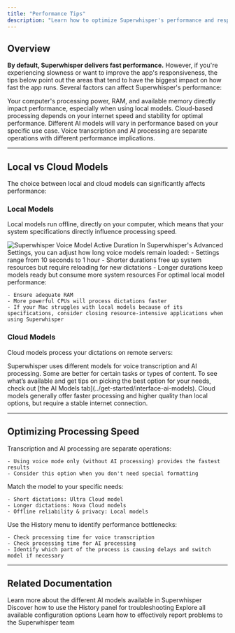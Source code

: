 ```yaml
---
title: "Performance Tips"
description: "Learn how to optimize Superwhisper's performance and responsiveness on your system."
---
```


## Overview

**By default, Superwhisper delivers fast performance.** However, if you're experiencing slowness or want to improve the app's responsiveness, the tips below point out the areas that tend to have the biggest impact on how fast the app runs. Several factors can affect Superwhisper's performance:

<CardGroup cols={2}>
  <Card title="System Resources" icon="computer">
    Your computer's processing power, RAM, and available memory directly impact performance, especially when using local models.
  </Card>
  <Card title="Internet Connection" icon="wifi">
    Cloud-based processing depends on your internet speed and stability for optimal performance.
  </Card>
  <Card title="Model Selection" icon="microchip">
    Different AI models will vary in performance based on your specific use case.
  </Card>
  <Card title="Processing Type" icon="gears">
    Voice transcription and AI processing are separate operations with different performance implications.
  </Card>
</CardGroup>

---
## Local vs Cloud Models

The choice between local and cloud models can significantly affects performance:

### Local Models

Local models run offline, directly on your computer, which means that your system specifications directly influence processing speed.

<Steps>
  <Step title="Optimize Voice Model Active Duration">
    <img
    style={{ borderRadius: '0.5rem' }}
    src="/images/common-issues/performance-tips-001.png"
    alt="Superwhisper Voice Model Active Duration"
    />
    In Superwhisper's Advanced Settings, you can adjust how long voice models remain loaded:
    - Settings range from 10 seconds to 1 hour
    - Shorter durations free up system resources but require reloading for new dictations
    - Longer durations keep models ready but consume more system resources
  </Step>
  <Step title="Consider Your Hardware">
    For optimal local model performance:
    
    - Ensure adequate RAM
    - More powerful CPUs will process dictations faster
    - If your Mac struggles with local models because of its specifications, consider closing resource-intensive applications when using Superwhisper
  </Step>
</Steps>

### Cloud Models

Cloud models process your dictations on remote servers:

<Steps>
  <Step title="Select the Appropriate Cloud Model">
        Superwhisper uses different models for voice transcription and AI processing. Some are better for certain tasks or types of content. To see what’s available and get tips on picking the best option for your needs, check out [the AI Models tab](../get-started/interface-ai-models).
  </Step>
  <Step title="Monitor Your Internet Connection">
    Cloud models generally offer faster processing and higher quality than local options, but require a stable internet connection.
  </Step>
</Steps>

---
## Optimizing Processing Speed

<Steps>
  <Step title="Disable AI Processing When Not Needed">
    Transcription and AI processing are separate operations:
    
    - Using voice mode only (without AI processing) provides the fastest results
    - Consider this option when you don't need special formatting
  </Step>
  <Step title="Choose the Right Model for Your Task">
    Match the model to your specific needs:
    
    - Short dictations: Ultra Cloud model
    - Longer dictations: Nova Cloud models
    - Offline reliability & privacy: Local models
  </Step>
  <Step title="Monitor Processing Times">
    Use the History menu to identify performance bottlenecks:
    
    - Check processing time for voice transcription
    - Check processing time for AI processing
    - Identify which part of the process is causing delays and switch model if necessary
  </Step>
</Steps>

---
## Related Documentation

<CardGroup cols={2}>
  <Card title="AI Models" icon="brain" href="../get-started/interface-ai-models">
    Learn more about the different AI models available in Superwhisper
  </Card>
  <Card title="History" icon="clock-rotate-left" href="../get-started/interface-history">
    Discover how to use the History panel for troubleshooting
  </Card>
  <Card title="Advanced Settings" icon="sliders" href="../get-started/settings-overview">
    Explore all available configuration options
  </Card>
  <Card title="Reporting Issues" icon="bug" href="../get-started/report">
    Learn how to effectively report problems to the Superwhisper team
  </Card>
</CardGroup>